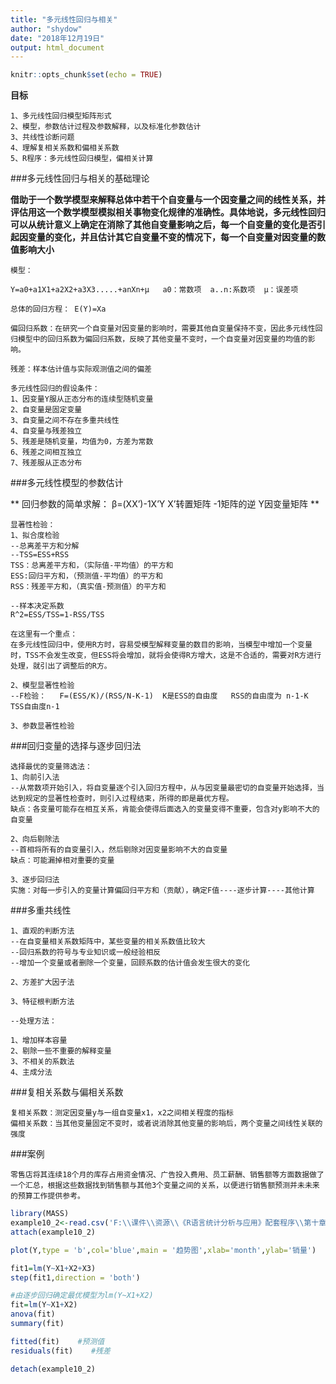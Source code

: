 ```yaml
---
title: "多元线性回归与相关"
author: "shydow"
date: "2018年12月19日"
output: html_document
---
```


```r
knitr::opts_chunk$set(echo = TRUE)
```

**目标**  

    1、多元线性回归模型矩阵形式
    2、模型，参数估计过程及参数解释，以及标准化参数估计
    3、共线性诊断问题
    4、理解复相关系数和偏相关系数
    5、R程序：多元线性回归模型，偏相关计算
    
###多元线性回归与相关的基础理论

**借助于一个数学模型来解释总体中若干个自变量与一个因变量之间的线性关系，并评估用这一个数学模型模拟相关事物变化规律的准确性。具体地说，多元线性回归可以从统计意义上确定在消除了其他自变量影响之后，每一个自变量的变化是否引起因变量的变化，并且估计其它自变量不变的情况下，每一个自变量对因变量的数值影响大小**  

    模型：
    
    Y=a0+a1X1+a2X2+a3X3.....+anXn+μ   a0：常数项  a..n:系数项  μ：误差项
    
    总体的回归方程： E(Y)=Xa
    
    偏回归系数：在研究一个自变量对因变量的影响时，需要其他自变量保持不变，因此多元线性回归模型中的回归系数为偏回归系数，反映了其他变量不变时，一个自变量对因变量的均值的影响。
    
    残差：样本估计值与实际观测值之间的偏差
    
    多元线性回归的假设条件：
    1、因变量Y服从正态分布的连续型随机变量
    2、自变量是固定变量
    3、自变量之间不存在多重共线性
    4、自变量与残差独立
    5、残差是随机变量，均值为0，方差为常数
    6、残差之间相互独立
    7、残差服从正态分布
    
###多元线性模型的参数估计

**  回归参数的简单求解：   β=(XX')-1X'Y    X'转置矩阵 -1矩阵的逆  Y因变量矩阵 **

    显著性检验：
    1、拟合度检验
    --总离差平方和分解
    --TSS=ESS+RSS  
    TSS：总离差平方和，（实际值-平均值）的平方和
    ESS:回归平方和，（预测值-平均值）的平方和
    RSS：残差平方和，（真实值-预测值）的平方和
    
    --样本决定系数
    R^2=ESS/TSS=1-RSS/TSS
    
    在这里有一个重点：
    在多元线性回归中，使用R方时，容易受模型解释变量的数目的影响，当模型中增加一个变量时，TSS不会发生改变，但ESS将会增加，就将会使得R方增大，这是不合适的，需要对R方进行处理，就引出了调整后的R方。
    
    2、模型显著性检验
    --F检验：   F=(ESS/K)/(RSS/N-K-1)  K是ESS的自由度   RSS的自由度为 n-1-K  TSS自由度n-1
    
    3、参数显著性检验
    
    
###回归变量的选择与逐步回归法

    选择最优的变量筛选法：
    1、向前引入法
    --从常数项开始引入，将自变量逐个引入回归方程中，从与因变量最密切的自变量开始选择，当达到规定的显著性检查时，则引入过程结束，所得的即是最优方程。
    缺点：各变量可能存在相互关系，肯能会使得后面选入的变量变得不重要，包含对y影响不大的自变量
    
    2、向后剔除法
    --首相将所有的自变量引入，然后剔除对因变量影响不大的自变量
    缺点：可能漏掉相对重要的变量
    
    3、逐步回归法
    实施：对每一步引入的变量计算偏回归平方和（贡献），确定F值----逐步计算----其他计算
    
    
###多重共线性

    1、直观的判断方法
    --在自变量相关系数矩阵中，某些变量的相关系数值比较大
    --回归系数的符号与专业知识或一般经验相反
    --增加一个变量或者删除一个变量，回顾系数的估计值会发生很大的变化
    
    2、方差扩大因子法
    
    3、特征根判断方法
    
    --处理方法：
    
    1、增加样本容量
    2、剔除一些不重要的解释变量
    3、不相关的系数法
    4、主成分法
    
    
###复相关系数与偏相关系数

    复相关系数：测定因变量y与一组自变量x1，x2之间相关程度的指标
    偏相关系数：当其他变量固定不变时，或者说消除其他变量的影响后，两个变量之间线性关联的强度
    
    
###案例

    零售店将其连续18个月的库存占用资金情况、广告投入费用、员工薪酬、销售额等方面数据做了一个汇总，根据这些数据找到销售额与其他3个变量之间的关系，以便进行销售额预测并未未来的预算工作提供参考。
    
```r
library(MASS)
example10_2<-read.csv('F:\\课件\\资源\\《R语言统计分析与应用》配套程序\\第十章\\example10_2.csv',header=TRUE)
attach(example10_2)

plot(Y,type = 'b',col='blue',main = '趋势图',xlab='month',ylab='销量')

fit1=lm(Y~X1+X2+X3)
step(fit1,direction = 'both')   

#由逐步回归确定最优模型为lm(Y~X1+X2)
fit=lm(Y~X1+X2)
anova(fit)
summary(fit)

fitted(fit)    #预测值
residuals(fit)    #残差

detach(example10_2)

```
    



